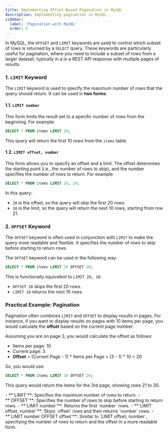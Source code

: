 ```yaml
---
title: Implementing Offset-Based Pagination in MySQL
description: Implementing pagination in MySQL.
sidebar:
  label: 'Pagination with MySQL'
  order: 5
---
```


In MySQL, the `OFFSET` and `LIMIT` keywords are used to control which subset of rows is returned by a `SELECT` query. These keywords are particularly useful for pagination, where you need to include a subset of rows from a larger dataset, typically in a in a REST API response with multiple pages of results. 

### 1. `LIMIT` Keyword

The `LIMIT` keyword is used to specify the maximum number of rows that the query should return. It can be used in **two forms**:

#### 1.1. `LIMIT number`

This form limits the result set to a specific number of rows from the beginning. For example:

```sql
SELECT * FROM items LIMIT 10;
```

This query will return the first 10 rows from the `items` table.

#### 1.2. `LIMIT offset, number`

This form allows you to specify an offset and a limit. The offset determines the starting point (i.e., the number of rows to skip), and the number specifies the number of rows to return. For example:

```sql
SELECT * FROM items LIMIT 20, 10;
```

In this query:
- `20` is the offset, so the query will skip the first 20 rows.
- `10` is the limit, so the query will return the next 10 rows, starting from row 21.

### 2. `OFFSET` Keyword

The `OFFSET` keyword is often used in conjunction with `LIMIT` to make the query more readable and flexible. It specifies the number of rows to skip before starting to return rows.

The `OFFSET` keyword can be used in the following way:

```sql
SELECT * FROM items LIMIT 10 OFFSET 20;
```

This is functionally equivalent to `LIMIT 20, 10`:

- `OFFSET 20` skips the first 20 rows.
- `LIMIT 10` returns the next 10 rows.

### Practical Example: Pagination

Pagination often combines `LIMIT` and `OFFSET` to display results in pages. For instance, if you want to display results on pages with 10 items per page, you would calculate the **offset** based on the current page number.

Assuming you are on page 3, you would calculate the offset as follows:

- Items per page: 10
- Current page: 3
- **Offset** = (Current Page - 1) * Items per Page = (3 - 1) * 10 = 20

So, you would use:

```sql
SELECT * FROM items LIMIT 10 OFFSET 20;
```

This query would return the items for the 3rd page, showing rows 21 to 30.

<Aside type="tip" title="Summary">
- **`LIMIT`**: Specifies the maximum number of rows to return.
- **`OFFSET`**: Specifies the number of rows to skip before starting to return rows.
- **`LIMIT number`**: Returns the first `number` rows.
- **`LIMIT offset, number`**: Skips `offset` rows and then returns `number` rows.
- **`LIMIT number OFFSET offset`**: Similar to `LIMIT offset, number`, specifying the number of rows to return and the offset in a more readable form.
</Aside>
